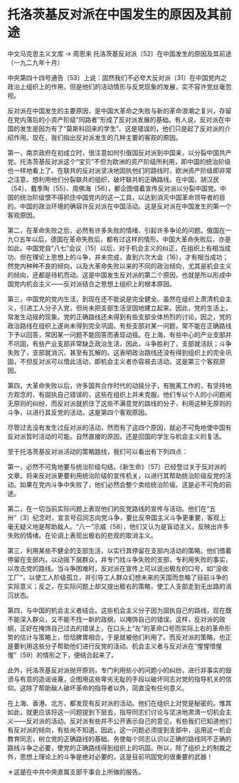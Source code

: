 # 托洛茨基反对派在中国发生的原因及其前途

中文马克思主义文库 -> 周恩来
托洛茨基反对派〔52〕在中国发生的原因及其前途
（一九二九年十月）

中央第四十四号通告〔53〕上说：固然我们不必夸大反对派〔31〕在中国党内之政治上组织上的作用，但是他们的活动情形与反党现象的发展，实不容许党丝毫忽视。

反对派在中国发生的主要原因，是中国大革命之失败与新的革命浪潮之复兴，存留在党内落后的小资产阶级“同路者”形成了反对派发展的基础。有人说，反对派在中国的发生是因为有了“莫斯科回来的学生”。这是错误的，他们只是起了反对派的介绍作用。现在，我们指出反对派发生的几种主要的客观的原因。

第一，南京政府在初成立时，很注意如何引俄国反对派到中国来，以分裂中国共产党。托洛茨基反对派这个“宝贝”不但为欧洲的资产阶级所利用，即中国的统治阶级也一样地看上了。在联共的反对派坚决地固执他们的路线时，欧洲资产阶级即非常之注意，想利用他们分裂联共的组织，破坏联共的正确路线。在中国，胡汉民〔54〕、戴季陶〔55〕、周佛海〔56〕，都企图借着宣传反对派以分裂中国党。中国的统治阶级恨不得抓住中国党内的这一工具，以达到消灭中国革命领导者的目的。中国的政治环境的确容许反对派在中国活动。这是反对派在中国发生的第一个客观原因。

第二，在革命失败之后，必然有许多失败的情绪，引起许多争论的问题。俄国在一九○五年以后，德国在革命失败后，都有过这样的情形。中国大革命失败后，亦是如此。中国党自“八七”会议〔15〕以后，对于机会主义的纠正，在组织上有相当成功、但在理论上思想上的斗争，并未完成，直到六次大会〔16〕，才有相当成功；然党内种种不良的倾向，以及大革命失败以来的不同的政治倾向，尤其是机会主义的倾向，还都是待机而动。这是中国发生反对派的第二个原因，也就是所以形成中国党内机会主义——反对派结合之思想上组织上的根本原因。

第三，中国党的党内生活，到现在还不能说是完全健全。虽然在组织上肃清机会主义，引进工人分子入党，但尚未把支部生活坚固地建立起来。因此，党的生活上，常发生动摇的现象。党的正确路线还未得到有些支部全体热烈的讨论，因之，党的政治路线在组织上遂尚未得到完全巩固。有些支部对某一问题，常不能在正确路线下予以回答，常因某一问题不能回答而表现动摇。在上海，有些中心的产业支部并不巩固，有些产业支部非常缺乏政治生活，因此，斗争胜利了，支部就活跃；斗争失败了，支部就消沉，甚至有瓦解的。这表明政治路线还没有得到组织上的完全巩固，不但反对派可以借此活动，即机会主义者亦容易去活动。这是第三个客观原因。

第四，大革命失败以后，许多国共合作时代的动摇分子，有脱离工作的，有坚持地方观念的，有固执自己错误的，这些在组织上并未克服。他们专以个人的小问题闹无原则的纠纷，而反对派就抓住了这些不满意党的路线的分子，利用这种无原则的斗争，以进行其反党的活动。这是第四个客观原因。

尽管过去没有发生过反对派的活动，然而有了这四个原因，就必不可免地使中国有反对派暂时活动的可能。自然直接的原因，还是回国的学生与机会主义的复活。

至于托洛茨基反对派活动的策略路线，我们可以看出有下列四点：

第一，必然不可免地要与统治阶级勾结。《新生命》〔57〕已经登过关于反对派的文章。将来反对派更要利用统治阶级的宣传机关，以进行其帮助统治阶级反党的活动。如果在党内斗争中失败了，他们必然会整个卖给统治阶级。这是必不可免的前途。

第二，在一切当前实际问题上表现他们的反党路线的宣传与活动。他们在“五卅”〔3〕纪念时，宣言号召同志向党斗争，要比反帝国主义斗争更重要，客观上毫无疑义地是帮助敌人。“八一”示威〔58〕，他们又认为是盲动主义，反映出许多失败的情绪。在论调上表现出极右的悲观的取消主义。

第三，利用某些不健全的支部生活，以实行其停留在支部内活动的策略。他们借着停留在支部内，以动摇下层群众，并专门找斗争失败的支部，专利用失败的事实，以攻击党的路线。当斗争困难时，反对派在宣传上可以说出极左的口号，如“没收工厂”，以使工人阶级孤立，并引导工人群众幻想未来的天国而忽略了目前斗争的实际意义；反之，在实际问题上却又提出极右的策略，使工人支部走到无出路的消沉状态。

第四，与中国的机会主义者结合。这些机会主义分子因为固执自己的路线，现在既不能深入群众，又不能不找一新的政纲，以掩饰自己的错误。这样，反对派的政纲，正好在掩饰自己过去的错误上，在口头上“左”的革命口号而实际上右的革命形势的估计与策略上，恰恰脾胃相合，于是就被他们利用了。而反对派的策略，也正是要利用这些分子帮助他们进行反党的活动。机会主义者与反对派在“惺惺惜惺惺”〔59〕的情形之下，便结合起来了。

此外，托洛茨基反对派抛开原则，专门利用些小的问题小的纠纷，进行非事实的毁谤与有意的造谣诬蔑，企图用这些卑劣无耻的手段以破坏同志对党的指导机关的信仰。这除了帮助敌人破坏革命的指导者以外，简直没有任何意义。

在上海、香港、北方，都发现有反对派的活动。他们在组织上对党是秘密的。惟其如此，就更应该将这一问题提到下层去，指导同志们讨论与坚决地肃清一切机会主义——反对派的活动。反对派有些并不公开表示自己的意见，有些我们已知道他们有反对派的倾向，有些尚不知道。因此，这一问题必须提到支部中，运用这一机会教育同志，树立党的正确路线的基础。务使每个同志认识以正确的路线同不正确的路线斗争之必要，使党的正确路线得到组织上的巩固。所以，除了组织上的制裁之外，思想上理论上的斗争是绝对必要的，这是目前巩固党的很重要的武器！

＊这是在中共中央直属支部干事会上所做的报告。


